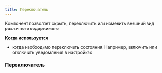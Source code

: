 ```yaml
---
title: Переключатель
---
```


Компонент позволяет скрыть, переключить или изменить внешний вид различного содержимого

**Когда используется**

- когда необходимо переключить состояния. Например, включить или отключить уведомления в настройках

### Переключатель
<Sandbox height={120} projectId="uxcomponents_switcher_switcher" />
